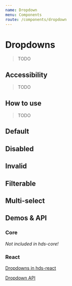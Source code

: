 ```yaml
---
name: Dropdown
menu: Components
route: /components/dropdown
---
```




# Dropdowns

>TODO

## Accessibility

>TODO

## How to use

>TODO

## Default

<Playground>
<Dropdown
  id="example1"
  options={[
    { label: 'Plutonium' },
    { label: 'Americium' },
    { label: 'Copernicium' },
  ]}
  placeholder="Choose one"
  label="Label"
  helper="Assistive text"
  // Fixes Playground stack order
  style={{zIndex: 10}}
/>
</Playground>

## Disabled

<Playground>
<Dropdown
  options={[
    { label: 'Plutonium' },
    { label: 'Americium' },
    { label: 'Copernicium' },
  ]}
  defaultValue={{ label: 'Plutonium' }}
  label="Label"
  helper="Assistive text"
  disabled
/>
</Playground>

## Invalid

<Playground>
<Dropdown
  id="example2"
  options={[
    { label: 'Plutonium' },
    { label: 'Americium' },
    { label: 'Copernicium' },
  ]}
  defaultValue={{ label: 'Plutonium' }}
  label="Label"
  helper="Error text"
  // Fixes Playground stack order
  style={{zIndex: 10}}
  invalid
/>
</Playground>

## Filterable

<Playground>
<Dropdown
  id="example3"
  options={[
    { label: 'Plutonium' },
    { label: 'Americium' },
    { label: 'Copernicium' },
  ]}
  placeholder="Choose one"
  label="Label"
  helper="Assistive text"
  // Fixes Playground stack order
  style={{zIndex: 10}}
  filterable
/>
</Playground>

## Multi-select

<Playground>
<Dropdown
  id="example4"
  options={[
    { label: 'Plutonium' },
    { label: 'Americium' },
    { label: 'Copernicium' },
  ]}
  placeholder="Choose one"
  label="Label"
  helper="Assistive text"
  // Fixes Playground stack order
  style={{zIndex: 10}}
  closeMenuOnSelect={false}
  multiselect
/>
</Playground>

## Demos & API

### Core

_Not included in hds-core!_

### React

[Dropdowns in hds-react](/storybook/react/?path=/story/components-dropdown--default)

[Dropdown API](/storybook/react/?path=/docs/components-dropdown--default)
